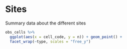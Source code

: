 # Sites

Summary data about the different sites

```r
obs_cells %>% 
  ggplot(aes(x = cell_code, y = n)) + geom_point() + 
  facet_wrap(~type, scales = "free_y")
```

